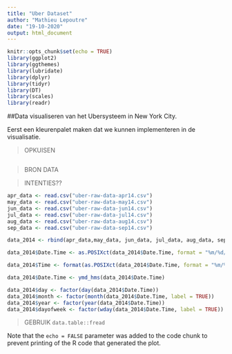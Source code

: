---
title: "Uber Dataset"
author: "Mathieu Lepoutre"
date: "19-10-2020"
output: html_document
---

```{r setup, include=FALSE}
knitr::opts_chunk$set(echo = TRUE)
library(ggplot2)
library(ggthemes)
library(lubridate)
library(dplyr)
library(tidyr)
library(DT)
library(scales)
library(readr)

```

##Data visualiseren van het Ubersysteem in New York City.

Eerst een kleurenpalet maken dat we kunnen implementeren in de visualisatie.


> OPKUISEN

```{r}
```

> BRON DATA

> INTENTIES??

```{r}


apr_data <- read.csv("uber-raw-data-apr14.csv")
may_data <- read.csv("uber-raw-data-may14.csv")
jun_data <- read.csv("uber-raw-data-jun14.csv")
jul_data <- read.csv("uber-raw-data-jul14.csv")
aug_data <- read.csv("uber-raw-data-aug14.csv")
sep_data <- read.csv("uber-raw-data-sep14.csv")

data_2014 <- rbind(apr_data,may_data, jun_data, jul_data, aug_data, sep_data)

data_2014$Date.Time <- as.POSIXct(data_2014$Date.Time, format = "%m/%d/%Y %H:%M:%S")

data_2014$Time <- format(as.POSIXct(data_2014$Date.Time, format = "%m/%d/%Y %H:%M:%S"), format="%H:%M:%S")

data_2014$Date.Time <- ymd_hms(data_2014$Date.Time)

data_2014$day <- factor(day(data_2014$Date.Time))
data_2014$month <- factor(month(data_2014$Date.Time, label = TRUE))
data_2014$year <- factor(year(data_2014$Date.Time))
data_2014$dayofweek <- factor(wday(data_2014$Date.Time, label = TRUE))
```

> GEBRUIK `data.table::fread`



Note that the `echo = FALSE` parameter was added to the code chunk to prevent printing of the R code that generated the plot.
